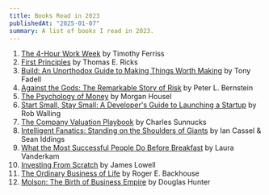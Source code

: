 ```yaml
---
title: Books Read in 2023
publishedAt: "2025-01-07"
summary: A list of books I read in 2023.
---
```


1. [The 4-Hour Work Week](https://a.co/d/2Qjwy8c) by Timothy Ferriss
2. [First Principles](https://a.co/d/gPx2JjS) by Thomas E. Ricks
3. [Build: An Unorthodox Guide to Making Things Worth Making](https://a.co/d/bzXXWBo) by Tony Fadell
4. [Against the Gods: The Remarkable Story of Risk](https://a.co/d/c29qBOs) by Peter L. Bernstein
5. [The Psychology of Money](https://a.co/d/cMQ1L4h) by Morgan Housel
6. [Start Small, Stay Small: A Developer's Guide to Launching a Startup](https://a.co/d/boi3j0D) by Rob Walling
7. [The Company Valuation Playbook](https://a.co/d/fmVEtQ1) by Charles Sunnucks
8. [Intelligent Fanatics: Standing on the Shoulders of Giants](https://a.co/d/8iIB7qO) by Ian Cassel & Sean Iddings
9. [What the Most Successful People Do Before Breakfast](https://a.co/d/c3QSD1r) by Laura Vanderkam
10. [Investing From Scratch](https://a.co/d/fltC3dq) by James Lowell
11. [The Ordinary Business of Life](https://a.co/d/6skXzun) by Roger E. Backhouse
12. [Molson: The Birth of Business Empire](https://a.co/d/0bispR7) by Douglas Hunter
